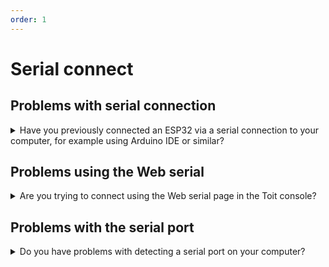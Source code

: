 ```yaml
---
order: 1
---
```


# Serial connect

## Problems with serial connection

<details>
  <summary>Have you previously connected an ESP32 via a serial connection to your computer, for example using Arduino IDE or similar?</summary>

<Tabs>
<Tab label="YES">

Remember to close your Arduino (or similar) IDE before you continue with the serial connection steps with Toit.

</Tab>
<Tab label="NO">

If you are using macOS or Windows, you might need to install or update the following USB driver on your computer:

- The USB to UART Bridge VCP driver from [here](https://www.silabs.com/developers/usb-to-uart-bridge-vcp-drivers).

For Windows, install the CP210x Universal Windows Driver.
For macOS, install the CP210x VCP Mac OSX Driver.

Install the driver, _reboot your computer_ and you are ready to talk to your ESP32 via a serial port.

</Tab>
</Tabs>
</details>

## Problems using the Web serial

<details>
  <summary>Are you trying to connect using the Web serial page in the Toit console?</summary>

<Tabs>
<Tab label="YES">

- Try a different serial port on your computer

- If you are on Windows, try to update Windows and/or your browser, if any updates are available.

- Try to disconnect all other serial connections, if any, from your computer, to be sure to only have the ESP32 connected to your computer as the only one

- Be sure to use the correct type of USB cable to connect with when provisioning your ESP32, in other words a cable for both data and power, and not only for power usage

</Tab>
<Tab label="NO">

If you are using the Toit CLI:

- Run the `toit serial ports` CLI command to detect the correct serial port to use

- Try using a different serial port on your computer

- Try to disconnect all other serial connections, if any, from your computer, to be sure to only have the ESP32 connected to your computer as the only one

- Remember to close the browser window if you have tried to create a serial connection in the browser via https://console.toit.io/serial first

- If you are on Linux, make sure you are in the `dialout` group as explained [here](https://docs.espressif.com/projects/esp-idf/en/latest/esp32/get-started/establish-serial-connection.html#adding-user-to-dialout-on-linux)

- Be sure to use the correct type of USB cable to connect with when provisioning your ESP32, in other words a cable for both data and power, and not only for power usage

</Tab>
</Tabs>
</details>

## Problems with the serial port

<details>
  <summary>Do you have problems with detecting a serial port on your computer?</summary>

<Tabs>
<Tab label="YES">

The Toit CLI offers commands to help you connect your ESP32 via a serial connection.

Start by connecting your ESP32 with a USB cable to your computer.

List the serial ports currently in use on your computer by running the following command with the Toit CLI in a terminal window:

```shell
toit serial ports
```

For example, if exactly one serial port, called `COM3`, is currently in use, the output of the command will look like this

```txt
$ toit serial ports
COM3
```

You can monitor the serial output of the ESP32 with the command

```shell
toit serial monitor
```

The `monitor` command can be stopped by `Ctrl+c`

If you have already initially provisioned your ESP32, run the following CLI command to read the hardware information via serial output:

```shell
toit serial info
```

</Tab>
<Tab label="NO">

If you have other problems or issues with getting your ESP32 setup with Toit, please reach out to the Toit engineering team. We are ready to help you get started using the Toit platform.
We are available via the integrated chat, via [Slack](https://chat.toit.io) or you can write us an email using developers@toit.io.

</Tab>
</Tabs>
</details>
